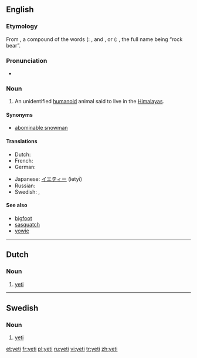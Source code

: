 {{see|Yeti|yéti}}
==English==
{{wikipedia}}

===Etymology===
From {{Tibetan.}} {{term|གཡའ་དྲེད་|lang=bo|tr=Wylie Romanization: g.ya'dred Pronounced: yeh-ti}}, a compound of the words {{term|||tr=yeh|lang=bo}} ({{Tibetan.}}: {{term|གཡའ་|tr=Wylie: g.ya'||rocky or rocky place|lang=bo}}, and {{term|||tr=Pti|lang=bo}}, {{term|||tr=te|lang=bo}} or {{term|||tr=teh|lang=bo}} ({{Tibetan.}}: {{term|དྲེད་|tr=Wylie: dred||bear|lang=bo}}, the full name being “rock bear”.

===Pronunciation===
*{{IPA|/ˈyɛti/}}
*:{{rhymes|ɛti}}

===Noun===
{{en-noun}}

# {{cryptozoology}} An unidentified [[humanoid]] animal said to live in the [[Himalayas]].

====Synonyms====
*[[abominable snowman]]

====Translations====
{{trans-top|unidentified animal}}
*Dutch: {{t|nl|yeti|m}}
*French: {{t|fr|yéti|m}}
*German: {{t|de|Yeti|m}}
{{trans-mid}}
*Japanese: [[イエティー]] (ietyī)
*Russian: {{t|ru|йети|tr=jjéti|m}} {{qualifier|indeclinable}}
*Swedish: {{t|sv|yeti|c}}, {{t|sv|jeti|c}}
{{trans-bottom}}

====See also====
*[[bigfoot]]
*[[sasquatch]]
*[[yowie]]

----

==Dutch==

===Noun===
{{nl-noun|g=m}}

# {{cryptozoology|lang=nl}} [[yeti#English|yeti]]

----

==Swedish==

===Noun===
{{infl|sv|noun|gender=c}}

# {{cryptozoology|lang=sv}} [[yeti#English|yeti]]

[[et:yeti]]
[[fr:yeti]]
[[pl:yeti]]
[[ru:yeti]]
[[vi:yeti]]
[[tr:yeti]]
[[zh:yeti]]